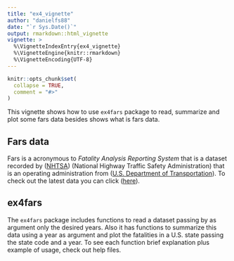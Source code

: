 ```yaml
---
title: "ex4_vignette"
author: "danielfs88"
date: "`r Sys.Date()`"
output: rmarkdown::html_vignette
vignette: >
  %\VignetteIndexEntry{ex4_vignette}
  %\VignetteEngine{knitr::rmarkdown}
  %\VignetteEncoding{UTF-8}
---
```


```r
knitr::opts_chunk$set(
  collapse = TRUE,
  comment = "#>"
)
```

This vignette shows how to use `ex4fars` package to read, summarize and plot some fars data besides shows what is fars data. 

## Fars data

Fars is a acronymous to *Fatality Analysis Reporting System* that is a dataset recorded by ([NHTSA](https://www.nhtsa.gov/)) (National Highway Traffic Safety Administration) that is an operating administration from ([U.S. Department of Transportation](https://www.transportation.gov/)). To check out the latest data you can click ([here](https://www.nhtsa.gov/research-data/fatality-analysis-reporting-system-fars)).

## ex4fars

The `ex4fars` package includes functions to read a dataset passing by as argument only the desired years. Also it has functions to summarize this data using a year as argument and plot the fatalities in a U.S. state passing the state code and a year. To see each function brief explanation plus example of usage, check out help files.

